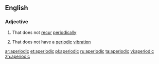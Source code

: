 ==English==

===Adjective===
{{en-adj}}

# That does not [[recur]] [[periodically]]
#{{physics}} That does not have a [[periodic]] [[vibration]]

[[ar:aperiodic]]
[[et:aperiodic]]
[[pl:aperiodic]]
[[ru:aperiodic]]
[[ta:aperiodic]]
[[vi:aperiodic]]
[[zh:aperiodic]]